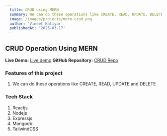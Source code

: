 ```yaml
---
  title: CRUD using MERN
  summary: We can do these operations like CREATE, READ, UPDATE, DELETE.
  image: /images/projects/mern-crud.png
  author: 'Vineet Katiyar'
  publishedAt: '2025-03-17'
---
```


## CRUD Operation Using MERN

**Live Demo:** [Live demo](https://mern-crud-frontend-gilt.vercel.app/)
**GitHub Repository:** [CRUD Repo](https://github.com/vineetkatiyar/mern-crud-frontend)

### Features of this project
1. We can do these operations like CREATE, READ, UPDATE and DELETE

### Tech Stack
1. Reactjs
2. Nodejs
3. Expressjs
4. Mongodb
5. TailwindCSS